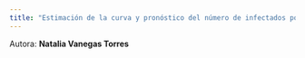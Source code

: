 ```yaml
---
title: "Estimación de la curva y pronóstico del número de infectados por COVID-19 mediante modelos estadísticos en Colombia durante el año 2020"
---
```


Autora: **Natalia Vanegas Torres**